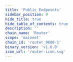 ```yaml
---
title: 'Public Endpoints'
sidebar_position: 9
hide_title: true
hide_table_of_contents: true
description: ''
chain_name: 'Router'
scope: 'mainnet'
chain_id: 'router_9600-1'
binary_version: 'v1.6.0'
icon_url: 'router-icon.svg'
---
```



<PageTitle
  iconUrl="img/router-icon.svg"
  title="Router Public Endpoints"
  chainId="router_9600-1"
  version="v1.6.0"
/>

<PublicEndpoints
  chainId="router_9600-1"
  primaryRpcUrl="https://router-rpc.noders.services"
  primaryApiUrl="https://router-api.noders.services"
  primaryGrpcUrl="router-grpc.noders.services:443"
  primaryJsonRpcUrl=""
/>